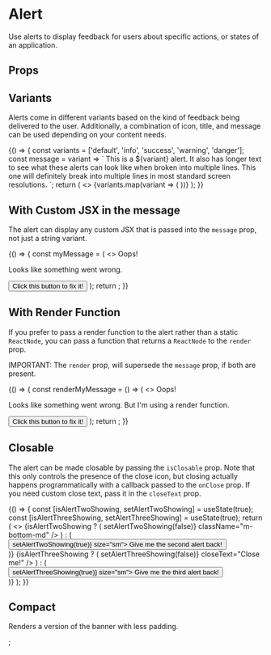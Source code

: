 
<Meta title="Components/Alert/Overview" component={Alert} />

# Alert

Use alerts to display feedback for users about specific actions, or states of an application.

<Canvas isExpanded>
  <Alert
    title="Contact Created"
    message="The contact was saved on December 3, 2020 at 6:10pm PDT"
    variant="success"
    isClosable
    hasIcon
  />
</Canvas>

## Props

<ArgsTable of={Alert} />

## Variants

Alerts come in different variants based on the kind of feedback being delivered to the user. Additionally, a combination of icon, title, and message can be used depending on your content needs.

<Canvas>
  <Story
    name="Variants"
    parameters={{
      design: {
        type: 'figma',
        url: 'https://www.figma.com/file/k1kOsplTGXvSSMQQCzhCND/Palmetto-Design-System?node-id=1931%3A24889',
      },
    }}
  >
    {() => {
      const variants = ['default', 'info', 'success', 'warning', 'danger'];
      const message = variant => `
        This is a ${variant} alert. It also has longer text to see what these alerts
        can look like when broken into multiple lines. This one will definitely
        break into multiple lines in most standard screen resolutions.
      `;
      return (
        <>
          {variants.map(variant => (
            <Alert
              message={message(variant)}
              key={variant}
              title={variant.charAt(0).toUpperCase() + variant.slice(1)}
              variant={variant}
              hasIcon
              className="m-bottom-md"
            />
          ))}
        </>
      );
    }}
  </Story>
</Canvas>

## With Custom JSX in the message

The alert can display any custom JSX that is passed into the `message` prop, not just a string variant.

<Canvas>
  <Story name="With Custom JSX Message">
    {() => {
      const myMessage = (
        <>
          <Heading as="h3" size="xl">
            Oops!
          </Heading>
          <p>Looks like something went wrong.</p>
          <Button size="sm" className="m-top-sm">
            Click this button to fix it!
          </Button>
        </>
      );
      return <Alert message={myMessage} variant="danger" />;
    }}
  </Story>
</Canvas>

## With Render Function

If you prefer to pass a render function to the alert rather than a static `ReactNode`, you can pass a function
that returns a `ReactNode` to the `render` prop.

IMPORTANT: The `render` prop, will supersede the `message` prop, if both are present.

<Canvas>
  <Story name="With Render Function">
    {() => {
      const renderMyMessage = () => (
        <>
          <Heading as="h3" size="xl">
            Oops!
          </Heading>
          <p>
            Looks like something went wrong. But I'm using a render function.
          </p>
          <Button size="sm" className="m-top-sm">
            Click this button to fix it!
          </Button>
        </>
      );
      return <Alert render={renderMyMessage} variant="danger" />;
    }}
  </Story>
</Canvas>

## Closable

The alert can be made closable by passing the `isClosable` prop. Note that this only controls the presence of
the close icon, but closing actually happens programmatically with a callback passed to the `onClose` prop.
If you need custom close text, pass it in the `closeText` prop.

<Canvas>
  <Story name="Closable">
    {() => {
      const [isAlertTwoShowing, setAlertTwoShowing] = useState(true);
      const [isAlertThreeShowing, setAlertThreeShowing] = useState(true);
      return (
        <>
          <Alert
            title="Won't Close"
            message="Closable, but with no onClose callback so nothing happens when clicked."
            variant="warning"
            isClosable
            className="m-bottom-md"
          />
          {isAlertTwoShowing ? (
            <Alert
              title="Closable"
              message="This one works!"
              variant="info"
              isClosable
              onClose={() => setAlertTwoShowing(false)}
              className="m-bottom-md"
            />
          ) : (
            <div className="m-bottom-md">
              <Button onClick={() => setAlertTwoShowing(true)} size="sm">
                Give me the second alert back!
              </Button>
            </div>
          )}
          {isAlertThreeShowing ? (
            <Alert
              message="With custom close text!"
              variant="info"
              isClosable
              onClose={() => setAlertThreeShowing(false)}
              closeText="Close me!"
            />
          ) : (
            <div className="m-bottom-md">
              <Button onClick={() => setAlertThreeShowing(true)} size="sm">
                Give me the third alert back!
              </Button>
            </div>
          )}
        </>
      );
    }}
  </Story>
</Canvas>

## Compact

Renders a version of the banner with less padding.

<Canvas>
  <Story name="Compact">
    <Alert
      message="Compact Alerts have less padding"
      variant="info"
      isCompact
    />
    ;
  </Story>
</Canvas>
